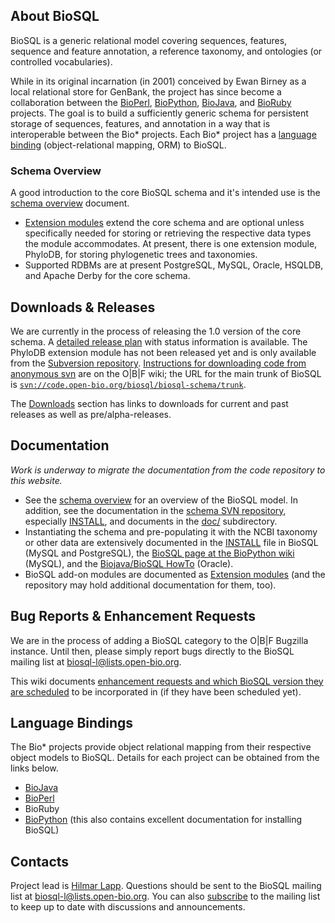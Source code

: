==About BioSQL==

BioSQL is a generic relational model covering sequences, features, sequence and feature annotation, a reference taxonomy, and ontologies (or controlled vocabularies). 

While in its original incarnation (in 2001) conceived by Ewan Birney as a local relational store for GenBank, the project has since become a collaboration between the [[bp:Main Page|BioPerl]], [[biopython:Main Page|BioPython]], [[bj:Main Page|BioJava]], and [http://bioruby.org BioRuby] projects. The goal is to build a sufficiently generic schema for persistent storage of sequences, features, and annotation in a way that is interoperable between the Bio* projects. Each Bio* project has a [[#Language Bindings|language binding]] (object-relational mapping, ORM) to BioSQL.

===Schema Overview===
A good introduction to the core BioSQL schema and it's intended use is the [[Schema Overview|schema overview]] document.

* [[Extensions|Extension modules]] extend the core schema and are optional unless specifically needed for storing or retrieving the respective data types the module accommodates. At present, there is one extension module, PhyloDB, for storing phylogenetic trees and taxonomies.
* Supported RDBMs are at present PostgreSQL, MySQL, Oracle, HSQLDB, and Apache Derby for the core schema.

== Downloads & Releases ==

We are currently in the process of releasing the 1.0 version of the core schema. A [[Releases|detailed release plan]] with status information is available. The PhyloDB extension module has not been released yet and is only available from the [http://code.open-bio.org/svnweb/index.cgi/biosql/browse/biosql-schema/trunk Subversion repository]. [http://open-bio.org/wiki/SourceCode#Downloading_and_updating_code_via_Anonymous_SVN Instructions for downloading code from anonymous svn] are on the O|B|F wiki; the URL for the main trunk of BioSQL is <code>svn://code.open-bio.org/biosql/biosql-schema/trunk</code>.

The [[Downloads]] section has links to downloads for current and past releases as well as pre/alpha-releases.

== Documentation ==

''Work is underway to migrate the documentation from the code repository to this website.''

* See the [[Schema Overview|schema overview]] for an overview of the BioSQL model. In addition, see the documentation in the [http://code.open-bio.org/svnweb/index.cgi/biosql/browse/biosql-schema/trunk schema SVN repository], especially [http://code.open-bio.org/svnweb/index.cgi/biosql/view/biosql-schema/trunk/INSTALL INSTALL], and documents in the [http://code.open-bio.org/svnweb/index.cgi/biosql/browse/biosql-schema/trunk/doc doc/] subdirectory.
* Instantiating the schema and pre-populating it with the NCBI taxonomy or other data are extensively documented in the [http://code.open-bio.org/svnweb/index.cgi/biosql/view/biosql-schema/trunk/INSTALL INSTALL] file in BioSQL (MySQL and PostgreSQL), the [[biopython:BioSQL|BioSQL page at the BioPython wiki]] (MySQL), and the [http://code.open-bio.org/svnweb/index.cgi/biosql/checkout/biosql-schema/trunk/doc/bj_and_bsql_oracle_howto.htm Biojava/BioSQL HowTo] (Oracle).
* BioSQL add-on modules are documented as [[Extensions|Extension modules]] (and the repository may hold additional documentation for them, too). 

== Bug Reports & Enhancement Requests ==

We are in the process of adding a BioSQL category to the O|B|F Bugzilla instance. Until then, please simply report bugs directly to the BioSQL mailing list at [mailto:biosql-l%40lists%2eopen-bio%2eorg biosql-l&#64;lists&#46;open-bio&#46;org].

This wiki documents [[Enhancement Requests|enhancement requests and which BioSQL version they are scheduled]] to be incorporated in (if they have been scheduled yet).

==Language Bindings==
The Bio* projects provide object relational mapping from their respective object models to BioSQL. Details for each project can be obtained from the links below.

* [[BioJava BioSQL ORM|BioJava]]
* [[bp:Bioperl-db|BioPerl]]
* BioRuby
* [[biopython:BioSQL|BioPython]] (this also contains excellent documentation for installing BioSQL)

==Contacts==
Project lead is [[bp:Hilmar Lapp|Hilmar Lapp]]. Questions should be sent to the BioSQL mailing list at [mailto:biosql-l%40lists%2eopen-bio%2eorg biosql-l&#64;lists&#46;open-bio&#46;org].  You can also [http://open-bio.org/mailman/listinfo/biosql-l subscribe] to the mailing list to keep up to date with discussions and announcements.